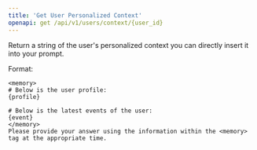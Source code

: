 ```yaml
---
title: 'Get User Personalized Context'
openapi: get /api/v1/users/context/{user_id}
---
```



Return a string of the user's personalized context you can directly insert it into your prompt.

Format:
```
<memory>
# Below is the user profile:
{profile}

# Below is the latest events of the user:
{event}
</memory>
Please provide your answer using the information within the <memory> tag at the appropriate time.
```
